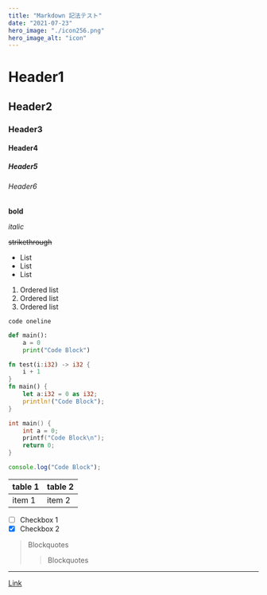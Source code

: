 ```yaml
---
title: "Markdown 記法テスト"
date: "2021-07-23"
hero_image: "./icon256.png"
hero_image_alt: "icon"
---
```


# Header1
## Header2
### Header3
#### Header4
##### Header5
###### Header6

**bold**

_italic_

~~strikethrough~~

* List
* List
* List

1. Ordered list
1. Ordered list
1. Ordered list

`code oneline`
```py
def main():
    a = 0
    print("Code Block")
```

```rust
fn test(i:i32) -> i32 {
    i + 1
}
fn main() {
    let a:i32 = 0 as i32;
    println!("Code Block");
}
```

```cpp
int main() {
    int a = 0;
    printf("Code Block\n");
    return 0;
}
```

```js
console.log("Code Block");
```

|table 1|table 2|
|-|-|
|item 1|item 2|

* [ ] Checkbox 1
* [x] Checkbox 2

> Blockquotes
> > Blockquotes

---

[Link](https://github.com/hzuika/blog_gatsby)